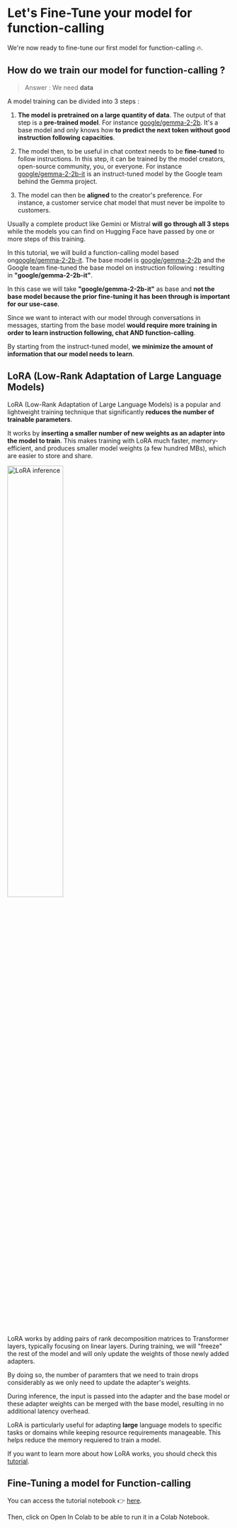 # Let's Fine-Tune your model for function-calling

We're now ready to fine-tune our first model for function-calling 🔥.

## How do we train our model for function-calling ?

> Answer : We need **data**

A model training can be divided into 3 steps :

1. **The model is pretrained on a large quantity of data**. The output of that step is a **pre-trained model**. For instance [google/gemma-2-2b](https://huggingface.co/google/gemma-2-2b). It's a base model and only knows how **to predict the next token without good instruction following capacities**.

2. The model then, to be useful in chat context needs to be **fine-tuned** to follow instructions. In this step, it can be trained by the model creators, open-source community, you, or everyone. For instance [google/gemma-2-2b-it](https://huggingface.co/google/gemma-2-2b-it) is an instruct-tuned model by the Google team behind the Gemma project.

3. The model can then be **aligned** to the creator's preference. For instance, a customer service chat model that must never be impolite to customers.

Usually a complete product like Gemini or Mistral **will go through all 3 steps** while the models you can find on Hugging Face have passed by one or more steps of this training.

In this tutorial, we will build a function-calling model based on[google/gemma-2-2b-it](https://huggingface.co/google/gemma-2-2b-it). The base model is [google/gemma-2-2b](https://huggingface.co/google/gemma-2-2b) and the Google team fine-tuned the base model on instruction following : resulting in **"google/gemma-2-2b-it"**. 

In this case we will take **"google/gemma-2-2b-it"** as base and **not the base model because the prior fine-tuning it has been through is important for our use-case**.

Since we want to interact with our model through conversations in messages, starting from the base model **would require more training in order to learn instruction following, chat AND function-calling**.

By starting from the instruct-tuned model, **we minimize the amount of information that our model needs to learn**.

## LoRA  (Low-Rank Adaptation of Large Language Models)

LoRA (Low-Rank Adaptation of Large Language Models) is a popular and lightweight training technique that significantly **reduces the number of trainable parameters**.

It works by **inserting a smaller number of new weights as an adapter into the model to train**. This makes training with LoRA much faster, memory-efficient, and produces smaller model weights (a few hundred MBs), which are easier to store and share. 

<img src="https://huggingface.co/datasets/agents-course/course-images/resolve/main/en/unit1/blog_multi-lora-serving_LoRA.gif" alt="LoRA inference" width="50%"/>

LoRA works by adding pairs of rank decomposition matrices to Transformer layers, typically focusing on linear layers. During training, we will "freeze" the rest of the model and will only update the weights of those newly added adapters. 

By doing so, the number of paramters that we need to train drops considerably as we only need to update the adapter's weights.

During inference, the input is passed into the adapter and the base model or these adapter weights can be merged with the base model, resulting in no additional latency overhead. 

LoRA is particularly useful for adapting **large** language models to specific tasks or domains while keeping resource requirements manageable. This helps reduce the memory requiered to train a model.

If you want to learn more about how LoRA works, you should check this [tutorial](https://huggingface.co/learn/nlp-course/chapter11/4?fw=pt).

## Fine-Tuning a model for Function-calling

You can access the tutorial notebook 👉 [here](https://huggingface.co/agents-course/notebooks/blob/main/bonus-unit1/bonus-unit1.ipynb).

Then, click on Open In Colab to be able to run it in a Colab Notebook.


